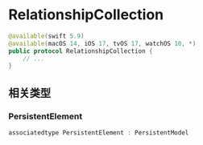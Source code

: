 # RelationshipCollection

<OriginalSource
  title="RelationshipCollection"
  url=""
  summary="https://developer.apple.com/documentation/swiftdata/relationshipcollection"
/>

```swift
@available(swift 5.9)
@available(macOS 14, iOS 17, tvOS 17, watchOS 10, *)
public protocol RelationshipCollection {
    // ...
}
```

## 相关类型

### PersistentElement

```swift
associatedtype PersistentElement : PersistentModel
```
